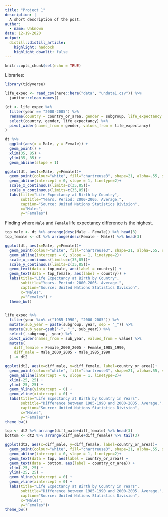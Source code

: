 ```yaml
---
title: "Project 1"
description: |
  A short description of the post.
author:
  - name: Unknown
date: 12-19-2020
output:
  distill::distill_article:
    highlight: haddock
    highlight_downlit: false
---
```



```r
knitr::opts_chunk$set(echo = TRUE)
```

Libraries:
```r
library(tidyverse)
```

```r
life_expec <- read_csv(here::here("data", "undata1.csv")) %>% 
  janitor::clean_names()
```
```r
(dt <- life_expec %>% 
  filter(year == "2000-2005") %>% 
  rename(country = country_or_area, gender = subgroup, life_expectancy = value) %>% 
  select(country, gender, life_expectancy) %>% 
  pivot_wider(names_from = gender, values_from = life_expectancy)   
)
```


```r
dt %>% 
  ggplot(aes(x = Male, y = Female)) +
  geom_point() +
  xlim(35, 85) +
  ylim(35, 85) + 
  geom_abline(slope = 1)
```

```r
ggplot(dt, aes(x=Male, y=Female))+
  geom_point(colour="white", fill="chartreuse3", shape=21, alpha=.55, size=5)+
  geom_abline(intercept = 0, slope = 1, linetype=2)+
  scale_x_continuous(limits=c(35,85))+
  scale_y_continuous(limits=c(35,85))+
  labs(title="Life Expectancy at Birth by Country",
       subtitle="Years. Period: 2000-2005. Average.",
       caption="Source: United Nations Statistics Division",
       x="Males",
       y="Females")
```

Finding where `Male` and `Female` life expectancy difference is the highest.
```r
top_male <- dt %>% arrange(desc(Male - Female)) %>% head(3)
top_female <- dt %>% arrange(desc(Female - Male)) %>% head(3)
```


```r
ggplot(dt, aes(x=Male, y=Female))+
  geom_point(colour="white", fill="chartreuse3", shape=21, alpha=.55, size=5)+
  geom_abline(intercept = 0, slope = 1, linetype=2)+
  scale_x_continuous(limits=c(35,85))+
  scale_y_continuous(limits=c(35,85))+
  geom_text(data = top_male, aes(label = country)) +
  geom_text(data = top_female, aes(label = country)) +
  labs(title="Life Expectancy at Birth by Country",
       subtitle="Years. Period: 2000-2005. Average.",
       caption="Source: United Nations Statistics Division",
       x="Males",
       y="Females") +
  theme_bw()
  
```

```r
life_expec %>% 
  filter(year %in% c("1985-1990", "2000-2005")) %>% 
  mutate(sub_year = paste(subgroup, year, sep = "_")) %>% 
  mutate(sub_year=gsub("-", "_", sub_year)) %>% 
  select(-subgroup, -year) %>% 
  pivot_wider(names_from = sub_year, values_from = value) %>% 
  mutate(
    diff_female = Female_2000_2005 - Female_1985_1990,
    diff_male = Male_2000_2005 - Male_1985_1990 
  ) -> dt2
```


```r
ggplot(dt2, aes(x=diff_male, y=diff_female, label=country_or_area))+
  geom_point(colour="white", fill="chartreuse3", shape=21, alpha=.55, size=5)+
  geom_abline(intercept = 0, slope = 1, linetype=2)+
  xlim(-25, 25) +
  ylim(-25, 25) +
  geom_hline(yintercept = 0) +
  geom_vline(xintercept = 0) +
  labs(title="Life Expectancy at Birth by Country in Years",
       subtitle="Difference between 1985-1990 and 2000-2005. Average.",
       caption="Source: United Nations Statistics Division",
       x="Males",
       y="Females")+
theme_bw()
```



```r

top <- dt2 %>% arrange(diff_male+diff_female) %>% head(3)
bottom <- dt2 %>% arrange(diff_male+diff_female) %>% tail(3)

ggplot(dt2, aes(x=diff_male, y=diff_female, label=country_or_area))+
  geom_point(colour="white", fill="chartreuse3", shape=21, alpha=.55, size=5)+
  geom_abline(intercept = 0, slope = 1, linetype=2)+
  geom_text(data = top, aes(label = country_or_area)) +
  geom_text(data = bottom, aes(label = country_or_area)) +
  xlim(-25, 25) +
  ylim(-25, 25) +
  geom_hline(yintercept = 0) +
  geom_vline(xintercept = 0) +
  labs(title="Life Expectancy at Birth by Country in Years",
       subtitle="Difference between 1985-1990 and 2000-2005. Average.",
       caption="Source: United Nations Statistics Division",
       x="Males",
       y="Females")+
theme_bw()
```